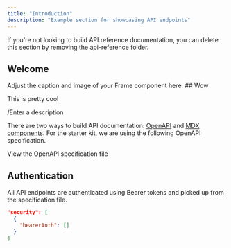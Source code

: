 ```yaml
---
title: "Introduction"
description: "Example section for showcasing API endpoints"
---
```


<Note>
  If you're not looking to build API reference documentation, you can delete
  this section by removing the api-reference folder.
</Note>

## Welcome

<AccordionGroup>
  <Accordion title="New Accordion" icon="sparkles">
    
  </Accordion>
  <Accordion title="New Accordion" icon="sparkles">
    
  </Accordion>
</AccordionGroup>

<CardGroup cols={2}>
  <Card title="New Card" icon="sparkles">
    
  </Card>
</CardGroup>

<Steps>
  <Step title="New Step">
    
  </Step>
</Steps>

<Frame>
  Adjust the caption and image of your Frame component here.
</Frame>

<Update label="04/28/2025" description="">
  ## Wow

  This is pretty cool
</Update>

<ParamField path="param" type="string">
  /Enter a description
</ParamField>


There are two ways to build API documentation: [OpenAPI](https://mintlify.com/docs/api-playground/openapi/setup) and [MDX components](https://mintlify.com/docs/api-playground/mdx/configuration). For the starter kit, we are using the following OpenAPI specification.

<Card title="Plant Store Endpoints" icon="leaf" href="https://github.com/mintlify/starter/blob/main/api-reference/openapi.json">
  View the OpenAPI specification file
</Card>

## Authentication

All API endpoints are authenticated using Bearer tokens and picked up from the specification file.

```json
"security": [
  {
    "bearerAuth": []
  }
]
```